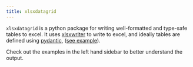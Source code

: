 ```yaml
---
title: xlsxdatagrid
---
```


`xlsxdatagrid` is a python package for writing well-formatted and type-safe tables to excel. 
It uses [xlsxwriter](https://xlsxwriter.readthedocs.io/) to write to excel, and ideally tables are defined using [pydantic](https://docs.pydantic.dev/latest/), ([see example](https://github.com/maxfordham/xlsxdatagrid/blob/main/src/xlsxdatagrid/demo_schemas/dtypes.py)).

Check out the examples in the left hand sidebar to better understand the output.

